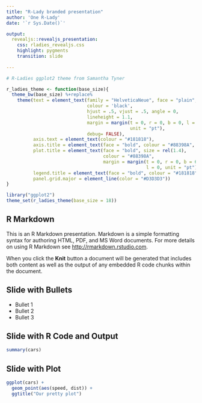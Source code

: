 ```yaml
---
title: "R-Lady branded presentation"
author: 'One R-Lady'
date: '`r Sys.Date()`'

output: 
  revealjs::revealjs_presentation:
    css: rladies_revealjs.css
    highlight: pygments
    transition: slide
    
---
```

```r
# R-Ladies ggplot2 theme from Samantha Tyner

r_ladies_theme <- function(base_size){
  theme_bw(base_size) %+replace% 
    theme(text = element_text(family = "HelveticaNeue", face = "plain", size = base_size,
                              colour = 'black',
                              hjust = .5, vjust = .5, angle = 0, 
                              lineheight = 1.1, 
                              margin = margin(t = 0, r = 0, b = 0, l = 0, 
                                              unit = "pt"), 
                              debug= FALSE), 
          axis.text = element_text(colour = "#181818"), 
          axis.title = element_text(face = "bold", colour = "#88398A", size = rel(1.1)), 
          plot.title = element_text(face = "bold", size = rel(1.4), 
                                    colour = "#88398A", 
                                    margin = margin(t = 0, r = 0, b = 6.6,
                                                    l = 0, unit = "pt")),
          legend.title = element_text(face = "bold", colour = "#181818"),
          panel.grid.major = element_line(color = "#D3D3D3"))
}

library("ggplot2")
theme_set(r_ladies_theme(base_size = 18))
```
## R Markdown

This is an R Markdown presentation. Markdown is a simple formatting syntax for authoring HTML, PDF, and MS Word documents. For more details on using R Markdown see <http://rmarkdown.rstudio.com>.

When you click the **Knit** button a document will be generated that includes both content as well as the output of any embedded R code chunks within the document.

## Slide with Bullets

- Bullet 1
- Bullet 2
- Bullet 3

## Slide with R Code and Output

```r
summary(cars)
```

## Slide with Plot

```r

ggplot(cars) +
  geom_point(aes(speed, dist)) +
  ggtitle("Our pretty plot")
```

